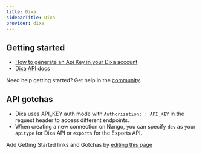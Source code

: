 ```yaml
---
title: Dixa
sidebarTitle: Dixa
provider: dixa
---
```



<Overview />


## Getting started

-   [How to generate an Api Key in your Dixa account](https://docs.dixa.io/docs/tutorial-create-an-api-token/)
-   [Dixa API docs](https://docs.dixa.io/openapi/dixa-api/v1/overview/)

<Tip>Need help getting started? Get help in the [community](https://nango.dev/slack).</Tip>

## API gotchas

- Dixa uses API_KEY auth mode with `Authorization: : API_KEY` in the request header to access different endpoints.
- When creating a new connection on Nango, you can specify `dev` as your `apitype` for Dixa API or `exports` for the Exports API.

<Note>Add Getting Started links and Gotchas by [editing this page](https://github.com/nangohq/nango/tree/master/docs-v2/integrations/all/dixa.mdx)</Note>
